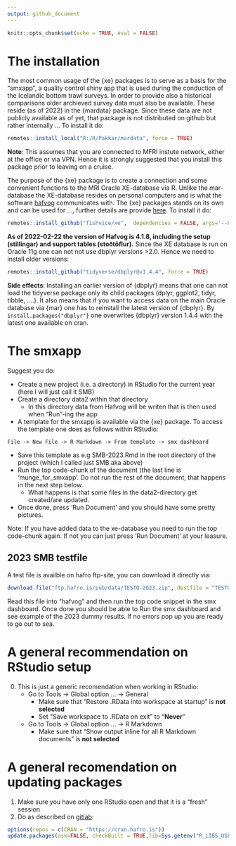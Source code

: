 ```yaml
---
output: github_document
---
```


```r
knitr::opts_chunk$set(echo = TRUE, eval = FALSE)
```

# The installation

The most common usage of the {xe} packages is to serve as a basis for the "smxapp", a quality control shiny app that is used during the conduction of the Icelandic bottom trawl surveys. In order to provide also a historical comparisons older archieved survey data must also be available. These reside (as of 2022) in the {mardata} package. Since these data are not publicly available as of yet, that package is not distributed on github but rather internally ... To install it do:

```r
remotes::install_local("R:/R/Pakkar/mardata", force = TRUE)
```

**Note**: This assumes that you are connected to MFRI instute network, either at the office or via VPN. Hence it is strongly suggested that you install this package prior to leaving on a cruise.

The purpose of the {xe} package is to create a connection and some convenient functions to the MRI Oracle XE-database via R. Unlike the mar-database the XE-database resides on personal computers and is what the software [hafvog](https://heima.hafro.is/~darri/hafvog_vefur) communicates with. The {xe} packages stands on its own and can be used for ..., further details are provide [here](https://heima.hafro.is/~einarhj/xe/articles/overview_xe.html). To install it do:

```r
remotes::install_github("fishvice/xe",  dependencies = FALSE, args='--no-multiarch')
```

**As of 2022-02-22 the version of Hafvog is 4.1.8, including the setup (stillingar) and support tables (stoðtöflur).** Since the XE database is run on Oracle 11g one can not not use dbplyr versions >2.0. Hence we need to install older versions:

```r
remotes::install_github("tidyverse/dbplyr@v1.4.4", force = TRUE)
```

**Side effects**: Installing an earlier version of {dbplyr} means that one can not load the tidyverse package only its child packages (dplyr, ggplot2, tidyr, tibble, ....). It also means that if you want to access data on the main Oracle database via {mar} one has to reinstall the latest version of {dbplyr}. By  `install.packages("dbplyr"}` one overwrites {dbplyr} version 1.4.4 with the latest one available on cran.


# The smxapp

Suggest you do:

* Create a new project (i.e. a directory) in RStudio for the current year (here I will just call it SMB)
* Create a directory data2 within that directory
  * In this directory data from Hafvog will be writen that is then used when "Run"-ing the app
* A template for the smxapp is available via the {xe} package. To access the template one does as follows within RStudio:
```
File -> New File -> R Markdown -> From template -> smx dashboard
```
* Save this template as e.g  SMB-2023.Rmd in the root directory of the project (which I called just SMB aka above)
* Run the top code-chunk of the document (the last line is 'munge_for_smxapp'. Do not run the rest of the document, that happens in the next step below.
  * What happens is that some files in the data2-directory get created/are updated.
* Once done, press 'Run Document' and you should have some pretty pictures.

Note: If you have added data to the xe-database you need to run the top code-chunk again. If not you can just press 'Run Document' at your leasure.



## 2023 SMB testfile

A test file is availble on hafro ftp-site, you can download it directly via:

```r
download.file("ftp.hafro.is/pub/data/TESTO-2023.zip", destfile = "TESTO-2023.zip")
```

Read this file into "hafvog" and then run the top code snippet in the smx dashboard. Once done you should be able to Run the smx dashboard and see example of the 2023 dummy results. If no errors pop up you are ready to go out to sea. 

# A general recommendation on RStudio setup

0) This is just a generic recomendation when working in RStudio:
    * Go to Tools -> Global option ... -> General
      * Make sure that "Restore .RData into workspace at startup" is **not selected**
      * Set "Save workspace to .RData on exit" to "**Never**"
    * Go to Tools -> Global option ... -> R Markdown
      * Make sure that "Show output inline for all R Markdown documents" is **not selected**
      
# A general recomendation on updating packages
  
1) Make sure you have only one RStudio open and that it is a "fresh" session
2) Do as described on [gitlab](https://gitlab.hafogvatn.is/-/snippets/3):

```r
options(repos = c(CRAN = "https://cran.hafro.is"))
update.packages(ask=FALSE, checkBuilt = TRUE,lib=Sys.getenv("R_LIBS_USER"))
```

